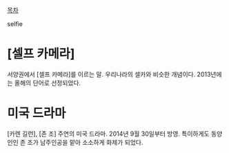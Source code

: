[[목차]]

selfie

= [셀프 카메라] =
서양권에서 [셀프 카메라]를 이르는 말. 우리나라의 셀카와 비슷한 개념이다. 2013년에는 올해의 단어로 선정되었다.

= 미국 드라마 =

[카렌 길런], [존 조] 주연의 미국 드라마. 2014년 9월 30일부터 방영. 특이하게도 동양인인 존 조가 남주인공을 맡아 소소하게 화제가 되었다.
